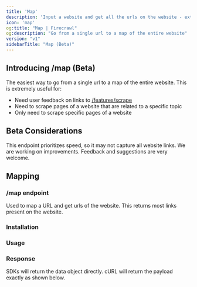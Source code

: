 ```yaml
---
title: 'Map'
description: 'Input a website and get all the urls on the website - extremly fast'
icon: 'map'
og:title: "Map | Firecrawl"
og:description: "Go from a single url to a map of the entire website"
version: "v1"
sidebarTitle: "Map (Beta)"
---
```



## Introducing /map (Beta)

The easiest way to go from a single url to a map of the entire website. This is extremely useful for:
- Need user feedback on links to [/features/scrape](/features/scrape)
- Need to scrape pages of a website that are related to a specific topic
- Only need to scrape specific pages of a website

## Beta Considerations

This endpoint prioritizes speed, so it may not capture all website links. We are working on improvements. Feedback and suggestions are very welcome.


## Mapping

### /map endpoint

Used to map a URL and get urls of the website. This returns most links present on the website.


### Installation 

<CodeGroup>

<InstallationPython />
<InstallationJavaScript />
<InstallationGo />
<InstallationRust />

</CodeGroup>

### Usage

<CodeGroup>

<MapPython />
<MapJavaScript />
<MapGo />
<MapRust />
<MapCURL />

</CodeGroup>

### Response

SDKs will return the data object directly. cURL will return the payload exactly as shown below.

<MapResponse />